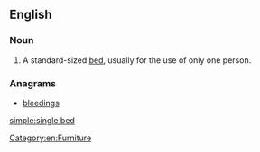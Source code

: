 ==English==

===Noun===
{{en-noun|head=[[single]] [[bed]]}}

# A standard-sized [[bed]], usually for the use of only one person.

===Anagrams===
* [[bleedings#English|bleedings]]

[[Category:en:Furniture]]

[[simple:single bed]]